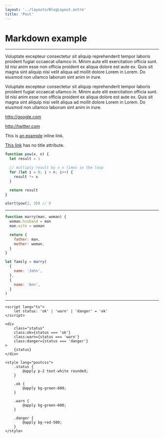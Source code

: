 ```yaml
---
layout: '../layouts/BlogLayout.astro'
title: 'Post'
---
```


# Markdown example

---

Voluptate excepteur consectetur sit aliquip reprehenderit tempor laboris proident fugiat occaecat ullamco in. Minim aute elit exercitation officia sunt. Id nisi anim esse non officia proident ex aliqua dolore est aute ex. Quis sit magna sint aliquip nisi velit aliqua ad mollit dolore Lorem in Lorem. Do eiusmod non ullamco laborum sint anim in irure.

Voluptate excepteur consectetur sit aliquip reprehenderit tempor laboris proident fugiat occaecat ullamco in. Minim aute elit exercitation officia sunt. Id nisi anim esse non officia proident ex aliqua dolore est aute ex. Quis sit magna sint aliquip nisi velit aliqua ad mollit dolore Lorem in Lorem. Do eiusmod non ullamco laborum sint anim in irure.

http://google.com

http://twitter.com

This is [an example](http://example.com/ 'Title') inline link.

[This link](http://example.net/) has no title attribute.

```javascript
function pow(x, n) {
  let result = 1

  // multiply result by x n times in the loop
  for (let i = 0; i < n; i++) {
    result *= x
  }

  return result
}

alert(pow(2, 3)) // 8
```

---

```javascript
function marry(man, woman) {
  woman.husband = man
  man.wife = woman

  return {
    father: man,
    mother: woman,
  }
}

let family = marry(
  {
    name: 'John',
  },
  {
    name: 'Ann',
  }
)
```

---

```svelte
<script lang="ts">
	let status: 'ok' | 'warn' | 'danger' = 'ok'
</script>

<div
	class="status"
	class:ok={status === 'ok'}
	class:warn={status === 'warn'}
	class:danger={status === 'danger'}
>
	{status}
</div>

<style lang="postcss">
	.status {
		@apply p-2 text-white rounded;
	}

	.ok {
		@apply bg-green-600;
	}

	.warn {
		@apply bg-green-600;
	}

	.danger {
		@apply bg-red-500;
	}
</style>
```
